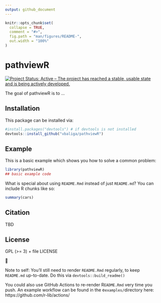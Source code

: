 ```yaml
---
output: github_document
---
```


<!-- README.md is generated from README.Rmd. Please edit that file -->

```r
knitr::opts_chunk$set(
  collapse = TRUE,
  comment = "#>",
  fig.path = "man/figures/README-",
  out.width = "100%"
)
```

# pathviewR

<!-- badges: start -->
[![Project Status: Active – The project has reached a stable, usable state and is being actively developed.](https://www.repostatus.org/badges/latest/active.svg)](https://www.repostatus.org/#active)
<!-- badges: end -->

The goal of pathviewR is to ...

## Installation

This package can be installed via:
``` r
#install.packages("devtools") # if devtools is not installed
devtools::install_github("vbaliga/pathviewR")
```

## Example

This is a basic example which shows you how to solve a common problem:

```r
library(pathviewR)
## basic example code
```

What is special about using `README.Rmd` instead of just `README.md`? 
You can include R chunks like so:

```r
summary(cars)
```

## Citation

TBD

## License

GPL (>= 3) + file LICENSE

🐢

Note to self: You'll still need to render `README.Rmd` regularly, to keep
`README.md` up-to-date. Do this via `devtools::build_readme()`

You could also use GitHub Actions to re-render R`EADME.Rmd ` very time you push.
An example workflow can be found in the e`examples/`directory here:
https://github.com/r-lib/actions/
